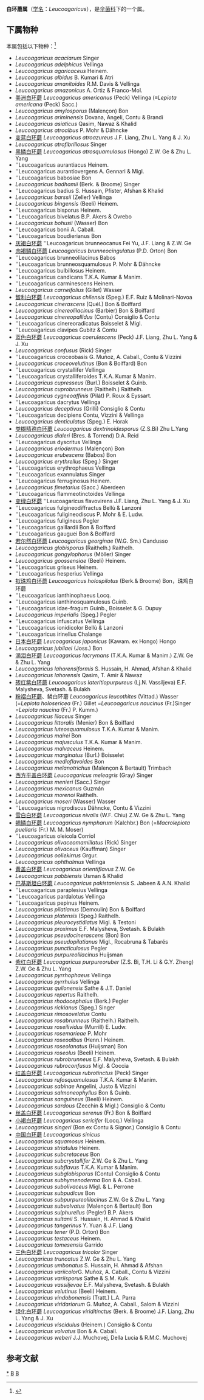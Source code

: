 {{Automatic Taxobox
| taxon = Leucoagaricus
| authority = Locq. ex Singer (1948)
| image = Leucoagaricus nympharum.jpg
| image_caption = Leucoagaricus nympharum
| type species = Leucoagaricus macrorhizus
| type species authority = Locq. ex Singer (1948)
| Synonyms =
* ''Schulzeria'' <small>Bres. & Schulzer (1886)</small>
* ''Sericeomyces'' <small>Heinem. (1978)</small>
}}

'''白环蘑属'''（[[学名|学名]]：''Leucoagaricus''），是[[伞菌科|伞菌科]]下的一个属。

==下属物种==
本属包括以下物种：<ref>{{cite web |title=Leucoagaricus Locq. ex Singer, 1948 |url=https://www.gbif.org/species/2529999 |website=GBIF}}</ref>
* ''Leucoagaricus acaciarum'' Singer
* ''Leucoagaricus adelphicus'' Vellinga
* ''Leucoagaricus agaricaceus'' Heinem.
* ''Leucoagaricus albidus'' B. Kumari & Atri
* ''Leucoagaricus amanitoides'' R.M. Davis & Vellinga
* ''Leucoagaricus amazonicus'' A. Ortiz & Franco-Mol.
* [[美洲白环蘑|美洲白环蘑]] ''Leucoagaricus americanus'' (Peck) Vellinga (≡''Lepiota americana'' (Peck) Sacc.)
* ''Leucoagaricus amylosporus'' (Malençon) Bon
* ''Leucoagaricus ariminensis'' Dovana, Angeli, Contu & Brandi
* ''Leucoagaricus asiaticus'' Qasim, Nawaz & Khalid
* ''Leucoagaricus atroalbus'' P. Mohr & Dähncke
* [[变蓝白环蘑|变蓝白环蘑]] ''Leucoagaricus atroazureus'' J.F. Liang, Zhu L. Yang & J. Xu
* ''Leucoagaricus atrofibrillosus'' Singer
* [[黑鳞白环蘑|黑鳞白环蘑]] ''Leucoagaricus atrosquamulosus'' (Hongo) Z.W. Ge & Zhu L. Yang
* ''Leucoagaricus aurantiacus Heinem.
* ''Leucoagaricus aurantiovergens A. Gennari & Migl.
* ''Leucoagaricus babosiae Bon
* ''Leucoagaricus badhamii'' (Berk. & Broome) Singer
* ''Leucoagaricus badius S. Hussain, Pfister, Afshan & Khalid
* ''Leucoagaricus barssii'' (Zeller) Vellinga
* ''Leucoagaricus bingensis'' (Beeli) Heinem.
* ''Leucoagaricus bisporus Heinem.
* ''Leucoagaricus bivelatus B.P. Akers & Ovrebo
* ''Leucoagaricus bohusii'' (Wasser) Bon
* ''Leucoagaricus bonii A. Caball.
* ''Leucoagaricus boudierianus Bon
* [[灰褐白环蘑|灰褐白环蘑]] ''Leucoagaricus brunneocanus Fei Yu, J.F. Liang & Z.W. Ge
* [[肉褐鳞白环蘑|肉褐鳞白环蘑]] ''Leucoagaricus brunneocingulatus'' (P.D. Orton) Bon
* ''Leucoagaricus brunneolilacinus Babos
* ''Leucoagaricus brunneosquamulosus P. Mohr & Dähncke
* ''Leucoagaricus bulbillosus Heinem.
* ''Leucoagaricus candicans T.K.A. Kumar & Manim.
* ''Leucoagaricus carminescens Heinem.
* ''Leucoagaricus carneifolius'' (Gillet) Wasser
* [[智利白环蘑|智利白环蘑]] ''Leucoagaricus chilensis'' (Speg.) E.F. Ruiz & Molinari-Novoa
* ''Leucoagaricus cinerascens'' (Quél.) Bon & Boiffard
* ''Leucoagaricus cinereolilacinus'' (Barbier) Bon & Boiffard
* ''Leucoagaricus cinereopallidus'' (Contu) Consiglio & Contu
* ''Leucoagaricus cinereoradicatus Boisselet & Migl.
* ''Leucoagaricus clavipes Gubitz & Contu
* [[蓝色白环蘑|蓝色白环蘑]] ''Leucoagaricus coerulescens'' (Peck) J.F. Liang, Zhu L. Yang & J. Xu
* ''Leucoagaricus confusus'' (Rick) Singer
* ''Leucoagaricus croceobasis G. Muñoz, A. Caball., Contu & Vizzini
* ''Leucoagaricus croceovelutinus'' (Bon & Boiffard) Bon
* ''Leucoagaricus crystallifer Vellinga
* ''Leucoagaricus crystalliferoides T.K.A. Kumar & Manim.
* ''Leucoagaricus cupresseus'' (Burl.) Boisselet & Guinb.
* ''Leucoagaricus cuprobrunneus'' (Raithelh.) Raithelh.
* ''Leucoagaricus cygneoaffinis'' (Pilát) P. Roux & Eyssart.
* ''Leucoagaricus dacrytus Vellinga
* ''Leucoagaricus deceptivus'' (Grilli) Consiglio & Contu
* ''Leucoagaricus decipiens Contu, Vizzini & Vellinga
* ''Leucoagaricus denticulatus'' (Speg.) E. Horak
* [[类糊精孢白环蘑|类糊精孢白环蘑]] ''Leucoagaricus dextrinoidesporus'' (Z.S.Bi) Zhu L.Yang 
* ''Leucoagaricus dialeri'' (Bres. & Torrend) D.A. Reid
* ''Leucoagaricus dyscritus Vellinga
* ''Leucoagaricus eriodermus'' (Malençon) Bon
* ''Leucoagaricus erubescens'' (Babos) Bon
* ''Leucoagaricus erythrellus'' (Speg.) Singer
* ''Leucoagaricus erythrophaeus Vellinga
* ''Leucoagaricus exannulatus Singer
* ''Leucoagaricus ferruginosus Heinem.
* ''Leucoagaricus fimetarius'' (Sacc.) Aberdeen
* ''Leucoagaricus flammeotinctoides Vellinga
* [[变绿白环蘑|变绿白环蘑]] ''Leucoagaricus flavovirens J.F. Liang, Zhu L. Yang & J. Xu
* ''Leucoagaricus fulgineodiffractus Bellù & Lanzoni
* ''Leucoagaricus fuligineodiscus P. Mohr & E. Ludw.
* ''Leucoagaricus fuligineus Pegler
* ''Leucoagaricus gaillardii Bon & Boiffard
* ''Leucoagaricus gauguei Bon & Boiffard
* [[若尔然白环蘑|若尔然白环蘑]] ''Leucoagaricus georginae'' (W.G. Sm.) Candusso
* ''Leucoagaricus globisporus'' (Raithelh.) Raithelh.
* ''Leucoagaricus gongylophorus'' (Möller) Singer
* ''Leucoagaricus goossensiae'' (Beeli) Heinem.
* ''Leucoagaricus griseus Heinem.
* ''Leucoagaricus hesperius Vellinga
* [[拟珠鸡白环蘑|拟珠鸡白环蘑]] ''Leucoagaricus holospilotus'' (Berk.& Broome) Bon，珠鸡白环蘑
* ''Leucoagaricus ianthinophaeus Locq.
* ''Leucoagaricus ianthinosquamulosus Guinb.
* ''Leucoagaricus idae-fragum Guinb., Boisselet & G. Dupuy
* ''Leucoagaricus imperialis'' (Speg.) Pegler
* ''Leucoagaricus infuscatus Vellinga
* ''Leucoagaricus ionidicolor Bellù & Lanzoni
* ''Leucoagaricus irinellus Chalange
* [[日本白环蘑|日本白环蘑]] ''Leucoagaricus japonicus'' (Kawam. ex Hongo) Hongo
* ''Leucoagaricus jubilaei'' (Joss.) Bon
* [[滴泪白环蘑|滴泪白环蘑]] ''Leucoagaricus lacrymans'' (T.K.A. Kumar & Manim.) Z.W. Ge & Zhu L. Yang
* ''Leucoagaricus lahorensiformis'' S. Hussain, H. Ahmad, Afshan & Khalid
* ''Leucoagaricus lahorensis'' Qasim, T. Amir & Nawaz
* [[砖红紫白环蘑|砖红紫白环蘑]] ''Leucoagaricus lateritiopurpureus'' (Lj.N. Vassiljeva) E.F. Malysheva, Svetash. & Bulakh
* [[粉褶白环蘑|粉褶白环蘑]]、鳞白环蘑 ''Leucoagaricus leucothites'' (Vittad.) Wasser (=''Lepiota holosericea'' (Fr.) Gillet =''Leucoagaricus naucinus'' (Fr.)Singer =''Lepiota naucina'' (Fr.) P. Kumm.)
* ''Leucoagaricus lilaceus'' Singer
* ''Leucoagaricus littoralis'' (Menier) Bon & Boiffard
* ''Leucoagaricus luteosquamulosus'' T.K.A. Kumar & Manim.
* ''Leucoagaricus mairei'' Bon
* ''Leucoagaricus majusculus'' T.K.A. Kumar & Manim.
* ''Leucoagaricus malvaceus'' Heinem.
* ''Leucoagaricus marginatus'' (Burl.) Boisselet
* ''Leucoagaricus medioflavoides'' Bon
* ''Leucoagaricus melanotrichus'' (Malençon & Bertault) Trimbach
* [[西方平盖白环蘑|西方平盖白环蘑]] ''Leucoagaricus meleagris'' (Gray) Singer
* ''Leucoagaricus menieri'' (Sacc.) Singer
* ''Leucoagaricus mexicanus'' Guzmán
* ''Leucoagaricus morenoi'' Raithelh.
* ''Leucoagaricus moseri'' (Wasser) Wasser
* ''Leucoagaricus nigrodiscus Dähncke, Contu & Vizzini
* [[雪白白环蘑|雪白白环蘑]] ''Leucoagaricus nivalis'' (W.F. Chiu) Z.W. Ge & Zhu L. Yang
* [[翘鳞白环蘑|翘鳞白环蘑]] ''Leucoagaricus nympharum'' (Kalchbr.) Bon (=''Macrolepiota puellaris'' (Fr.) M. M. Moser)
* ''Leucoagaricus oleicola Corriol
* ''Leucoagaricus olivaceomamillatus'' (Rick) Singer
* ''Leucoagaricus olivaceus'' (Kauffman) Singer
* ''Leucoagaricus ooliekirrus'' Grgur.
* ''Leucoagaricus ophthalmus'' Vellinga
* [[黄盖白环蘑|黄盖白环蘑]] ''Leucoagaricus orientiflavus'' Z.W. Ge
* ''Leucoagaricus pabbiensis'' Usman & Khalid
* [[巴基斯坦白环蘑|巴基斯坦白环蘑]] ''Leucoagaricus pakistaniensis'' S. Jabeen & A.N. Khalid
* ''Leucoagaricus paraplesius Vellinga
* ''Leucoagaricus pardalotus Vellinga
* ''Leucoagaricus pepinus Heinem.
* ''Leucoagaricus pilatianus'' (Demoulin) Bon & Boiffard
* ''Leucoagaricus platensis'' (Speg.) Raithelh.
* ''Leucoagaricus pleurocystidiatus'' Migl. & Testoni
* ''Leucoagaricus proximus'' E.F. Malysheva, Svetash. & Bulakh
* ''Leucoagaricus pseudocinerascens'' (Bon) Bon
* ''Leucoagaricus pseudopilatianus'' Migl., Rocabruna & Tabarés
* ''Leucoagaricus puncticulosus'' Pegler
* ''Leucoagaricus purpureolilacinus'' Huijsman
* [[紫红白环蘑|紫红白环蘑]] ''Leucoagaricus purpureoruber'' (Z.S. Bi, T.H. Li & G.Y. Zheng) Z.W. Ge & Zhu L. Yang
* ''Leucoagaricus pyrrhophaeus'' Vellinga
* ''Leucoagaricus pyrrhulus'' Vellinga
* ''Leucoagaricus quilonensis'' Sathe & J.T. Daniel
* ''Leucoagaricus repertus'' Raithelh.
* ''Leucoagaricus rhodocephalus'' (Berk.) Pegler
* ''Leucoagaricus rickianus'' (Speg.) Singer
* ''Leucoagaricus rimosovelatus'' Contu
* ''Leucoagaricus rosabrunneus'' (Raithelh.) Raithelh.
* ''Leucoagaricus roseilividus'' (Murrill) E. Ludw.
* ''Leucoagaricus rosemarieae'' P. Mohr
* ''Leucoagaricus roseoalbus'' (Henn.) Heinem.
* ''Leucoagaricus roseolanatus'' (Huijsman) Bon
* ''Leucoagaricus roseolus'' (Beeli) Heinem.
* ''Leucoagaricus rubrobrunneus'' E.F. Malysheva, Svetash. & Bulakh
* ''Leucoagaricus rubroconfusus'' Migl. & Coccia
* [[红盖白环蘑|红盖白环蘑]] ''Leucoagaricus rubrotinctus'' (Peck) Singer
* ''Leucoagaricus rufosquamulosus'' T.K.A. Kumar & Manim.
* ''Leucoagaricus sabinae'' Angelini, Justo & Vizzini
* ''Leucoagaricus salmoneophyllus'' Bon & Guinb.
* ''Leucoagaricus sanguineus'' (Beeli) Heinem.
* ''Leucoagaricus sardous'' (Zecchin & Migl.) Consiglio & Contu
* [[丝盖白环蘑|丝盖白环蘑]] ''Leucoagaricus serenus'' (Fr.) Bon & Boiffard
* [[小褐白环蘑|小褐白环蘑]] ''Leucoagaricus sericifer'' (Locq.) Vellinga
* ''Leucoagaricus singeri'' (Bon ex Contu & Signor.) Consiglio & Contu
* [[中国白环蘑|中国白环蘑]] ''Leucoagaricus sinicus''
* ''Leucoagaricus squamosus'' Heinem.
* ''Leucoagaricus striatulus'' Heinem.
* ''Leucoagaricus subcretaceus'' Bon
* ''Leucoagaricus subcrystallifer'' Z.W. Ge & Zhu L. Yang
* ''Leucoagaricus subflavus'' T.K.A. Kumar & Manim.
* ''Leucoagaricus subglobisporus'' (Contu) Consiglio & Contu
* ''Leucoagaricus subhymenoderma'' Bon & A. Caball.
* ''Leucoagaricus subolivaceus'' Migl. & L. Perrone
* ''Leucoagaricus subpudicus'' Bon
* ''Leucoagaricus subpurpureolilacinus'' Z.W. Ge & Zhu L. Yang
* ''Leucoagaricus subvolvatus'' (Malençon & Bertault) Bon
* ''Leucoagaricus sulphurellus'' (Pegler) B.P. Akers
* ''Leucoagaricus sultanii'' S. Hussain, H. Ahmad & Khalid
* ''Leucoagaricus tangerinus'' Y. Yuan & J.F. Liang
* ''Leucoagaricus tener'' (P.D. Orton) Bon
* ''Leucoagaricus testaceus'' Heinem.
* ''Leucoagaricus tomesensis'' Garrido
* [[三色白环蘑|三色白环蘑]] ''Leucoagaricus tricolor'' Singer
* ''Leucoagaricus truncatus'' Z.W. Ge & Zhu L. Yang
* ''Leucoagaricus umbonatus'' S. Hussain, H. Ahmad & Afshan
* ''Leucoagaricus variicolor ''G. Muñoz, A. Caball., Contu & Vizzini
* ''Leucoagaricus variisporus'' Sathe & S.M. Kulk.
* ''Leucoagaricus vassiljevae'' E.F. Malysheva, Svetash. & Bulakh
* ''Leucoagaricus velutinus'' (Beeli) Heinem.
* ''Leucoagaricus vindobonensis'' (Tratt.) L.A. Parra
* ''Leucoagaricus viridariorum'' G. Muñoz, A. Caball., Salom & Vizzini
* [[绿化白环蘑|绿化白环蘑]] ''Leucoagaricus viriditinctus'' (Berk. & Broome) J.F. Liang, Zhu L. Yang & J. Xu
* ''Leucoagaricus viscidulus'' (Heinem.) Consiglio & Contu
* ''Leucoagaricus volvatus'' Bon & A. Caball.
* ''Leucoagaricus weberi'' J.J. Muchovej, Della Lucia & R.M.C. Muchovej

== 参考文献 ==
{{Reflist}}

{{taxonbar}}
[[Category:_白环蘑属|*]]
[[Category:_蘑菇科|B]]
[[Category:_1948年描述的分类群|B]]